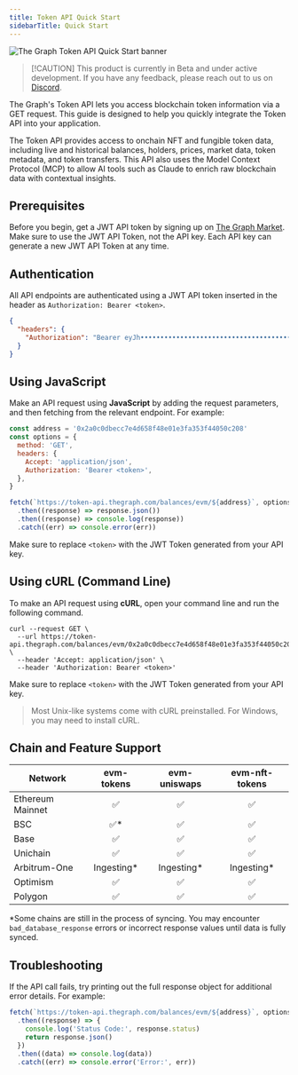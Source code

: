 ```yaml
---
title: Token API Quick Start
sidebarTitle: Quick Start
---
```


![The Graph Token API Quick Start banner](/img/token-api-quickstart-banner.jpg)

> [!CAUTION] This product is currently in Beta and under active development. If you have any feedback, please reach out to us on [Discord](https://discord.gg/graphprotocol).

The Graph's Token API lets you access blockchain token information via a GET request. This guide is designed to help you quickly integrate the Token API into your application.

The Token API provides access to onchain NFT and fungible token data, including live and historical balances, holders, prices, market data, token metadata, and token transfers. This API also uses the Model Context Protocol (MCP) to allow AI tools such as Claude to enrich raw blockchain data with contextual insights.

## Prerequisites

Before you begin, get a JWT API token by signing up on [The Graph Market](https://thegraph.market/). Make sure to use the JWT API Token, not the API key. Each API key can generate a new JWT API Token at any time.

## Authentication

All API endpoints are authenticated using a JWT API token inserted in the header as `Authorization: Bearer <token>`.

```json
{
  "headers": {
    "Authorization": "Bearer eyJh•••••••••••••••••••••••••••••••••••••••••••••••••••••••••••••••••••••••••••••••••••••••••••••••••••••••••••••••••••••••••••••••••••••••••••••••••••••••••••••••••••••••••••••••••••••••••••••••••••••••••••••••••••••••••••••••••••••••••••••••••••••••••••••••••••••••••••••••••••••••••••••••••••••••••••••••••••••••••••••••••••••••••••••••••••••••••••••••••••••••••••••••••••••••••••••••••••••••••••••••••••••••••••••••••••••••••••••••••••NnlA"
  }
}
```

## Using JavaScript

Make an API request using **JavaScript** by adding the request parameters, and then fetching from the relevant endpoint. For example:

```js label="index.js"
const address = '0x2a0c0dbecc7e4d658f48e01e3fa353f44050c208'
const options = {
  method: 'GET',
  headers: {
    Accept: 'application/json',
    Authorization: 'Bearer <token>',
  },
}

fetch(`https://token-api.thegraph.com/balances/evm/${address}`, options)
  .then((response) => response.json())
  .then((response) => console.log(response))
  .catch((err) => console.error(err))
```

Make sure to replace `<token>` with the JWT Token generated from your API key.

## Using cURL (Command Line)

To make an API request using **cURL**, open your command line and run the following command.

```curl
curl --request GET \
  --url https://token-api.thegraph.com/balances/evm/0x2a0c0dbecc7e4d658f48e01e3fa353f44050c208 \
  --header 'Accept: application/json' \
  --header 'Authorization: Bearer <token>'
```

Make sure to replace `<token>` with the JWT Token generated from your API key.

> Most Unix-like systems come with cURL preinstalled. For Windows, you may need to install cURL.

## Chain and Feature Support

| Network          | evm-tokens  | evm-uniswaps | evm-nft-tokens |
| ---------------- | :---------: | :----------: | :------------: |
| Ethereum Mainnet |    ✅        |    ✅         |     ✅          |
| BSC              |   ✅\*       |    ✅         |     ✅          |
| Base             |    ✅        |    ✅         |     ✅          |
| Unichain         |    ✅        |    ✅         |     ✅          |
| Arbitrum-One     | Ingesting\* | Ingesting\*  |  Ingesting\*   |
| Optimism         |    ✅        |    ✅         |     ✅          |
| Polygon          |    ✅        |    ✅         |     ✅          |

\*Some chains are still in the process of syncing. You may encounter `bad_database_response` errors or incorrect response values until data is fully synced.

## Troubleshooting

If the API call fails, try printing out the full response object for additional error details. For example:

```js label="index.js"
fetch(`https://token-api.thegraph.com/balances/evm/${address}`, options)
  .then((response) => {
    console.log('Status Code:', response.status)
    return response.json()
  })
  .then((data) => console.log(data))
  .catch((err) => console.error('Error:', err))
```
